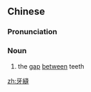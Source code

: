 {{also|牙缝}}
==Chinese==
{{zh-forms|s=牙缝}}

===Pronunciation===
{{zh-pron
|m=yáfèng,er=y
|c=ngaa4 fung4
|cat=n
}}

===Noun===
{{zh-noun}}

# the [[gap]] [[between]] teeth

{{zh-cat|Teeth}}

[[zh:牙縫]]